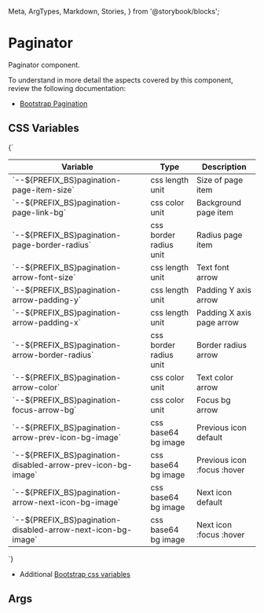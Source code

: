   Meta,
  ArgTypes,
  Markdown,
  Stories,
} from '@storybook/blocks';


# Paginator

Paginator component.

To understand in more detail the aspects covered by this component, review the following documentation:

+ [Bootstrap Pagination](https://getbootstrap.com/docs/5.3/components/pagination/)

## CSS Variables
<Markdown>
  {`

  | Variable                                                      | Type                    | Description                           |
  |---------------------------------------------------------------|-------------------------|---------------------------------------|
  | \`--${PREFIX_BS}pagination-page-item-size\`                   | css length unit         | Size of page item                     |
  | \`--${PREFIX_BS}pagination-page-link-bg\`                     | css color unit          | Background page item                  |
  | \`--${PREFIX_BS}pagination-page-border-radius\`               | css border radius unit  | Radius page item                      |
  | \`--${PREFIX_BS}pagination-arrow-font-size\`                  | css length unit         | Text font arrow                       |
  | \`--${PREFIX_BS}pagination-arrow-padding-y\`                  | css length unit         | Padding Y axis arrow                  |
  | \`--${PREFIX_BS}pagination-arrow-padding-x\`                  | css length unit         | Padding X axis page arrow             |
  | \`--${PREFIX_BS}pagination-arrow-border-radius\`              | css border radius unit  | Border radius arrow                   |
  | \`--${PREFIX_BS}pagination-arrow-color\`                      | css color unit          | Text color arrow                      |
  | \`--${PREFIX_BS}pagination-focus-arrow-bg\`                   | css color unit          | Focus bg arrow                        |
  | \`--${PREFIX_BS}pagination-arrow-prev-icon-bg-image\`         | css base64 bg image     | Previous icon default                 |
  | \`--${PREFIX_BS}pagination-disabled-arrow-prev-icon-bg-image\`| css base64 bg image     | Previous icon :focus :hover           |
  | \`--${PREFIX_BS}pagination-arrow-next-icon-bg-image\`         | css base64 bg image     | Next icon default                     |
  | \`--${PREFIX_BS}pagination-disabled-arrow-next-icon-bg-image\`| css base64 bg image     | Next icon :focus :hover               |

  `}
</Markdown>

+ Additional [Bootstrap css variables](https://getbootstrap.com/docs/5.3/components/pagination/#variables)

## Args
<Meta of={DPaginatorStories} />

<ArgTypes of={DPaginatorStories} sort="requiredFirst"/>

<Stories />


